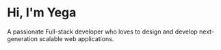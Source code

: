 # Hi, I'm Yega

A passionate Full-stack developer who loves to design and develop next-generation scalable web applications.